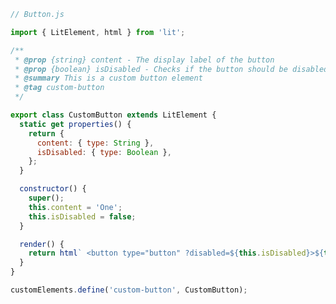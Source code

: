 ```js
// Button.js

import { LitElement, html } from 'lit';

/**
 * @prop {string} content - The display label of the button
 * @prop {boolean} isDisabled - Checks if the button should be disabled
 * @summary This is a custom button element
 * @tag custom-button
 */

export class CustomButton extends LitElement {
  static get properties() {
    return {
      content: { type: String },
      isDisabled: { type: Boolean },
    };
  }

  constructor() {
    super();
    this.content = 'One';
    this.isDisabled = false;
  }

  render() {
    return html` <button type="button" ?disabled=${this.isDisabled}>${this.content}</button> `;
  }
}

customElements.define('custom-button', CustomButton);
```
